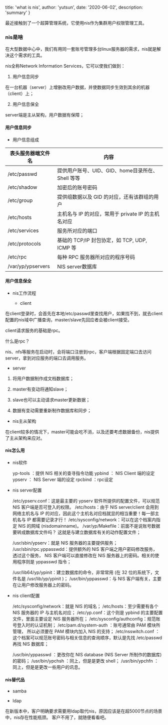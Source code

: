 
  title: 'what is nis',
  author: 'yutsun',
  date: '2020-06-02',
  description: 'summary'
}


<!-- content starts here -->

最近接触到了一个超算管理系统，它使用nis作为集群用户权限管理工具。

### nis是啥

在大型数据中心中，我们有用同一套账号管理多台linux服务器的需求，nis就是解决这个需求的工具。

nis全称Network Information Services，它可以使我们做到：

1. 用户信息同步

在一台机器（server）上增删改用户数据，并使数据同步生效到其余的机器（client）上；

2. 用户信息保全

server端是主从架构，用户数据有保障；

#### 用户信息同步

- 用户信息组成

|  表头服务器端文件名  | 内容  |
|  ----  | ----  |
| /etc/passwd | 提供用户账号、UID、GID、home目录所在、Shell 等等 |
| /etc/shadow | 加密后的账号密码 |
| /etc/group | 提供组数据以及 GID 的对应，还有该群组的用户 |
| /etc/hosts | 主机名与 IP 的对应，常用于 private IP 的主机名对应 |
| /etc/services | 服务所对应的端口 |
| /etc/protocols | 基础的 TCP/IP 封包协定，如 TCP, UDP, ICMP 等 |
| /etc/rpc | 每种 RPC 服务器所对应的程序号码 |
| /var/yp/ypservers | 	NIS server数据库 |

#### 用户信息保全

- nis工作流程

  -  client

在client登录时，会首先在本地/etc/passwd里查找用户，如果找不到，就去client配置的nis域中广播查询，master/slave先回应者会被client接受。

client请求服务的基础是rpc。

什么是rpc？

nis、nfs等服务在启动时，会将端口注册到rpc，客户端根据固定端口去访问server，拿到对应服务的端口去调用服务。

- server

1. 将用户数据制作成文档数据库；

2. master有变动将通知slave；

3. slave也可以主动请求master更新数据；

4. 数据有变动需要重新制作数据库和同步；

- nis主从架构

在client较多的情况下，master可能会吃不消，以及还要考虑数据备份，nis提供了主从架构来应对。

#### nis怎么用

- nis软件

    yp-tools ：提供 NIS 相关的查寻指令功能
    ypbind   ： NIS Client 端的设定
    ypserv   ： NIS Server 端的设定
    rpcbind  ：rpc设定

- nis server配置

    /etc/ypserv.conf：这是最主要的 ypserv 软件所提供的配置文件，可以规范 NIS 客户端是否可登入的权限。
    /etc/hosts：由于 NIS server/client 会用到网络主机名与 IP 的对应，因此这个主机名对应档就显的相当重要！每一部主机名与 IP 都需要记录才行！
    /etc/sysconfig/network：可以在这个档案内指定 NIS 的网域 (nisdomainname)。
    /var/yp/Makefile：前面不是说账号数据要转成数据库文件吗？ 这就是与建立数据库有关的动作配置文件；

    /usr/sbin/ypserv：就是 NIS 服务器的主要提供服务；
    /usr/sbin/rpc.yppasswdd：提供额外的 NIS 客户端之用户密码修改服务， 透过这个服务， NIS 客户端可以直接修改在 NIS 服务器上的密码。相关的使用程序则是 yppasswd 指令；


    /usr/lib64/yp/ypinit：建立数据库的命令，非常常用 (在 32 位的系统下，文件名是 /usr/lib/yp/ypinit )；
    /usr/bin/yppasswd：与 NIS 客户端有关，主要在让用户修改服务器上的密码。

- nis client配置


    /etc/sysconfig/network：就是 NIS 的域名；
    /etc/hosts：至少需要有各个 NIS 服务器的 IP 与主机名对应；
    /etc/yp.conf：这个则是 ypbind 的主要配置文件，里面主要设定 NIS 服务器所在；
    /etc/sysconfig/authconfig：规范账号登入时的认证机制；
    /etc/pam.d/system-auth ：账号通常由 PAM 模块所管理， 所以必须要在 PAM 模块内加入 NIS 的支持；
    /etc/nsswitch.conf ：这个档案可以规范账号密码与相关信息的查询顺序，默认是先找 /etc/passwd 再找 NIS 数据库；


    /usr/bin/yppasswd ：更改你在 NIS database (NIS Server 所制作的数据库) 的密码；
    /usr/bin/ypchsh   ：同上，但是是更改 shell；
    /usr/bin/ypchfn   ：同上，但是是更改一些用户的讯息。

#### nis替代品

- samba

- ldap

在新版本中，客户明确要求需要用ldap取代nis，原因应该是在超5000节点的场景中，nis存在性能瓶颈。
客户不用了，就随便看看吧。